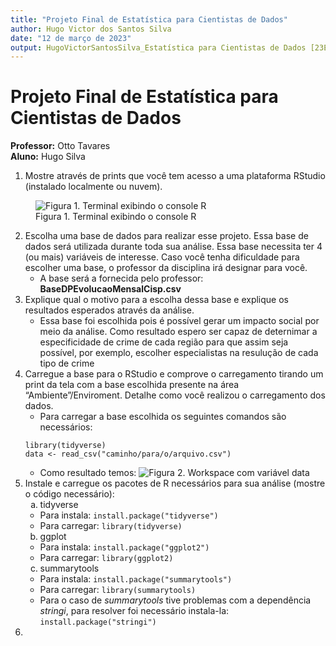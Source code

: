 ```yaml
---
title: "Projeto Final de Estatística para Cientistas de Dados"
author: Hugo Victor dos Santos Silva
date: "12 de março de 2023"
output: HugoVictorSantosSilva_Estatística para Cientistas de Dados [23E1_2]_pd.PDF
---
```


# Projeto Final de Estatística para Cientistas de Dados

**Professor:** Otto Tavares  
**Aluno:** Hugo Silva

1. Mostre através de prints que você tem acesso a uma plataforma RStudio (instalado localmente ou nuvem).

![Figura 1. Terminal exibindo o console R](./imagens/has_R.jpeg)

2. Escolha uma base de dados para realizar esse projeto. Essa base de dados será utilizada durante toda sua análise. Essa base necessita ter 4 (ou mais) variáveis de interesse. Caso você tenha dificuldade para escolher uma base, o professor da disciplina irá designar para você.  
    - A base será a fornecida pelo professor: **BaseDPEvolucaoMensalCisp.csv**
3. Explique qual o motivo para a escolha dessa base e explique os resultados esperados através da análise.  
    - Essa base foi escolhida pois é possível gerar um impacto social por meio da análise. Como resultado espero ser capaz de deternimar a especificidade de crime de cada região para que assim seja possível, por exemplo, escolher especialistas na resulução de cada tipo de crime
4. Carregue a base para o RStudio e comprove o carregamento tirando um print da tela com a base escolhida presente na área "Ambiente"/Enviroment. Detalhe como você realizou o carregamento dos dados.  
    - Para carregar a base escolhida os seguintes comandos são necessários:
     ```
     library(tidyverse)
     data <- read_csv("caminho/para/o/arquivo.csv")
     ```
    - Como resultado temos:
    ![Figura 2. Workspace com variável data](./imagens/loaded_data_from_csv.jpeg)
5. Instale e carregue os pacotes de R necessários para sua análise (mostre o código necessário):  
    a. tidyverse  
    - Para instala:
        ```
        install.package("tidyverse")
        ```
    - Para carregar:
        ```
        library(tidyverse)
        ```
    b. ggplot  
    - Para instala:
        ```
        install.package("ggplot2")
        ```
    - Para carregar:
        ```
        library(ggplot2)
        ```
    c. summarytools  
    - Para instala:
        ```
        install.package("summarytools")
        ```
    - Para carregar:
        ```
        library(summarytools)
        ```
    - Para o caso de _summarytools_ tive problemas com a dependência _stringi_, para resolver foi necessário instala-la:
        ```
        install.package("stringi")
        ```
6. 
